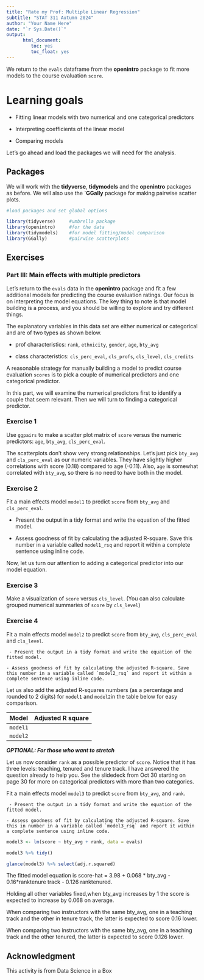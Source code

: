 ```yaml
---
title: "Rate my Prof: Multiple Linear Regression"
subtitle: "STAT 311 Autumn 2024"
author: "Your Name Here"
date: "`r Sys.Date()`"
output:    
      html_document:
         toc: yes
         toc_float: yes
---
```



We return to the `evals` dataframe from the **openintro** package to fit more models to the course evaluation `score`. 

# Learning goals

-   Fitting linear models with two numerical and one categorical predictors

-   Interpreting coefficients of the linear model

-   Comparing models

Let's go ahead and load the packages we will need for the analysis.

## Packages

We will work with the **tidyverse**, **tidymodels** and the **openintro** packages as before. We will also use the `**GGally** package for making pairwise scatter plots.


```r
#load packages and set global options 

library(tidyverse)     #umbrella package 
library(openintro)     #for the data
library(tidymodels)    #for model fitting/model comparison   
library(GGally)        #pairwise scatterplots

```



## Exercises 

### Part III: Main effects with multiple predictors

Let's return to the `evals` data in the **openintro** package and fit a few additional models for predicting the course evaluation ratings. Our focus is on interpreting the model equations. The key thing to note is that model building is a process, and you should be willing to explore and try different things. 

The explanatory variables in this data set are either numerical or categorical and are of two types as shown below.

 - prof characteristics: `rank`, `ethnicity`, `gender`, `age`,  `bty_avg`
 
 - class characteristics: `cls_perc_eval`,  `cls_profs`, `cls_level`, `cls_credits`
 
A reasonable strategy for manually building a model to predict course evaluation `scores` is to pick a couple of numerical predictors and one categorical predictor. 

In this part, we will examine the numerical predictors first to identify a couple that seem relevant. Then we will turn to finding a categorical predictor.

### Exercise 1

Use `ggpairs` to make a scatter plot matrix of `score` versus the numeric predictors:  `age`, `bty_avg`, `cls_perc_eval`. 



The scatterplots don't show very strong relationships. Let's just pick `bty_avg` and `cls_perc_eval` as our numeric variables. They have slightly higher correlations with score (0.18) compared to age (-0.11). Also, `age` is somewhat correlated with `bty_avg`, so there is no need to have both in the model.

### Exercise 2

Fit a main effects model `model1` to predict `score` from `bty_avg` and `cls_perc_eval`. 

   - Present the output in a tidy format and write the equation of the fitted model.
   
   - Assess goodness of fit by calculating the adjusted R-square. Save this number in a variable called `model1_rsq` and report it within a complete sentence using inline code.
   

   
Now, let us turn our attention to adding a categorical predictor into our model equation.

### Exercise 3

Make a visualization of `score` versus  `cls_level`. (You can also calculate grouped numerical summaries of `score` by `cls_level`)

### Exercise 4

Fit a main effects model `model2` to predict  `score` from `bty_avg`, `cls_perc_eval` and `cls_level`. 

     - Present the output in a tidy format and write the equation of the fitted model.
   
    - Assess goodness of fit by calculating the adjusted R-square. Save this number in a variable called `model2_rsq` and report it within a complete sentence using inline code.
   




Let us also add the adjusted R-squares numbers (as a percentage and rounded to 2 digits) for `model1` and `model2`in the table below for easy comparison.

| Model     | Adjusted R square
|:----      | :------------    
| `model1`  | 
| `model2`  | 



***OPTIONAL: For those who want to stretch***


Let us now consider `rank` as a possible predictor of `score`. Notice that it has three levels: teaching, tenured and tenure track. I have answered the question already to help you. See the slidedeck from Oct 30 starting on page 30 for more on categorical predictors with more than two categories.

Fit a main effects model `model3` to predict  `score` from `bty_avg`, and `rank`. 

     - Present the output in a tidy format and write the equation of the fitted model.
   
    - Assess goodness of fit by calculating the adjusted R-square. Save this in number in a variable called `model3_rsq` and report it within a complete sentence using inline code.
    

```r

model3 <- lm(score ~ bty_avg + rank, data = evals)

model3 %>% tidy()

glance(model3) %>% select(adj.r.squared)

```


The fitted model equation is score-hat = 3.98 + 0.068 * bty_avg - 0.16*ranktenure track - 0.126 ranktenured. 

Holding all other variables fixed,when bty_avg increases by 1 the score is expected to increase by 0.068 on average. 

When comparing two instructors with the same bty_avg, one in a teaching track and the other in tenure track, the latter is expected to score 0.16 lower.

When comparing two instructors with the same bty_avg, one in a teaching track and the other tenured, the latter is expected to score 0.126 lower.






## Acknowledgment

This activity is from Data Science in a Box